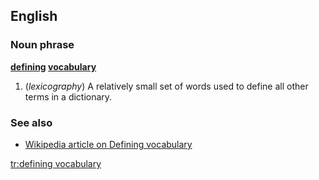 ==English==

===Noun phrase===
'''[[define|defining]] [[vocabulary]]'''

# (''lexicography'') A relatively small set of words used to define all other terms in a dictionary.

===See also===
*[[w:Defining vocabulary|Wikipedia article on Defining vocabulary]]

[[tr:defining vocabulary]]
